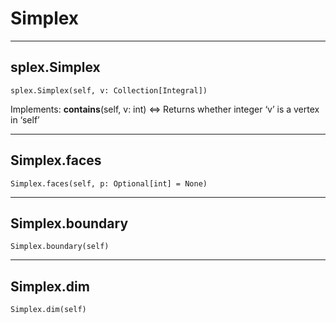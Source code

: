 # Simplex

 --- 

## splex.Simplex { #splex.Simplex }

`splex.Simplex(self, v: Collection[Integral])`

Implements: 
  __contains__(self, v: int) <=> Returns whether integer 'v' is a vertex in 'self'

 --- 

## Simplex.faces { #Simplex.faces }

`Simplex.faces(self, p: Optional[int] = None)`

 --- 

## Simplex.boundary { #Simplex.boundary }

`Simplex.boundary(self)`

 --- 

## Simplex.dim { #Simplex.dim }

`Simplex.dim(self)`
